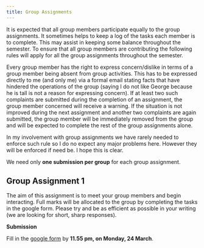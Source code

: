 ```yaml
---
title: Group Assignments
---
```


It is expected that all group members participate equally to the group assignments. It sometimes helps to keep a log of the tasks each member is to complete. This may assist in keeping some balance throughout the semester. To ensure that all group members are contributing the following rules will apply for all the group assignments throughout the semester.

Every group member has the right to express concern/dislike in terms of a group member being absent from group activities. This has to be expressed directly to me (and only me) via a formal email stating facts that have hindered the operations of the group (saying I do not like George because he is tall is not a reason for expressing concern). If at least two such complaints are submitted during the completion of an assignment, the group member concerned will receive a warning. If the situation is not improved during the next assignment and another two complaints are again submitted, the group member will be immediately removed from the group and will be expected to complete the rest of the group assignments alone. 

In my involvement with group assignments we have rarely needed to enforce such rule so I do no expect any major problems here. However they will be enforced if need be. I hope this is clear. 

We need only **one submission per group** for each group assignment. 

## Group Assignment 1

The aim of this assignment is to meet your group members and begin interacting. Full marks will be allocated to the group by completing the tasks in the google form. Please try and be as efficient as possible in your writing (we are looking for short, sharp responses).

**Submission**

Fill in the [google form](https://forms.gle/DSDypquUCyuyDd686) by **11.55 pm, on Monday, 24 March**.

